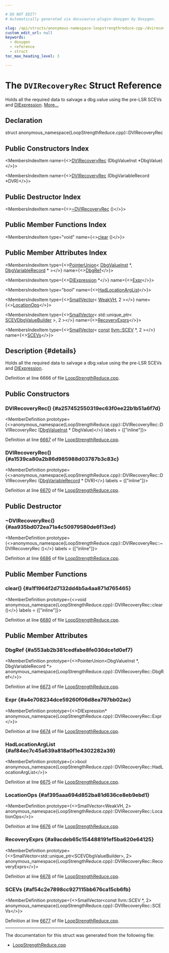 ```yaml
---

# DO NOT EDIT!
# Automatically generated via docusaurus-plugin-doxygen by Doxygen.

slug: /api/structs/anonymous-namespace-loopstrengthreduce-cpp-/dvirecoveryrec
custom_edit_url: null
keywords:
  - doxygen
  - reference
  - struct
toc_max_heading_level: 3

---
```





# The `DVIRecoveryRec` Struct Reference

<DoxygenPage pluginConfig={pluginConfig}>

Holds all the required data to salvage a dbg.value using the pre-LSR SCEVs and <a href="/docs/api/classes/llvm/diexpression">DIExpression</a>. <a href="#details">More...</a>

## Declaration

<CodeBlock>struct anonymous_namespace{LoopStrengthReduce.cpp}::DVIRecoveryRec</CodeBlock>

## Public Constructors Index

<MembersIndex>

<MembersIndexItem
  name={<><a href="#a257452550319ec63f0ee22b1b51a6f7d">DVIRecoveryRec</a> (DbgValueInst &#42;DbgValue)</>}>
</MembersIndexItem>

<MembersIndexItem
  name={<><a href="#a1539ca80a2b86d985988d03787b3c83c">DVIRecoveryRec</a> (DbgVariableRecord &#42;DVR)</>}>
</MembersIndexItem>

</MembersIndex>

## Public Destructor Index

<MembersIndex>

<MembersIndexItem
  name={<><a href="#aa935bd072ea71a4c50979580de6f13ed">~DVIRecoveryRec</a> ()</>}>
</MembersIndexItem>

</MembersIndex>

## Public Member Functions Index

<MembersIndex>

<MembersIndexItem
  type="void"
  name={<><a href="#a1f1964f2d7132dd4b5a4aa871d765465">clear</a> ()</>}>
</MembersIndexItem>

</MembersIndex>

## Public Member Attributes Index

<MembersIndex>

<MembersIndexItem
  type={<><a href="/docs/api/classes/llvm/pointerunion">PointerUnion</a>&lt; <a href="/docs/api/classes/llvm/dbgvalueinst">DbgValueInst</a> &#42;, <a href="/docs/api/classes/llvm/dbgvariablerecord">DbgVariableRecord</a> &#42; &gt;</>}
  name={<><a href="#a553ab2b381cedfabe8fe036dce1d0ef7">DbgRef</a></>}>
</MembersIndexItem>

<MembersIndexItem
  type={<><a href="/docs/api/classes/llvm/diexpression">DIExpression</a> &#42;</>}
  name={<><a href="#a4e708234dce59260f06d8ea797bb02ac">Expr</a></>}>
</MembersIndexItem>

<MembersIndexItem
  type="bool"
  name={<><a href="#af84ec7c45a639a818a0f1e4302282a39">HadLocationArgList</a></>}>
</MembersIndexItem>

<MembersIndexItem
  type={<><a href="/docs/api/classes/llvm/smallvector">SmallVector</a>&lt; <a href="/docs/api/classes/llvm/weakvh">WeakVH</a>, 2 &gt;</>}
  name={<><a href="#af395aaa694d852ba81d636ce8eb9ebd1">LocationOps</a></>}>
</MembersIndexItem>

<MembersIndexItem
  type={<><a href="/docs/api/classes/llvm/smallvector">SmallVector</a>&lt; std::unique&#95;ptr&lt; <a href="/docs/api/structs/anonymous-namespace-loopstrengthreduce-cpp-/scevdbgvaluebuilder">SCEVDbgValueBuilder</a> &gt;, 2 &gt;</>}
  name={<><a href="#a9acdeb65c154488191ef5ba620e64125">RecoveryExprs</a></>}>
</MembersIndexItem>

<MembersIndexItem
  type={<><a href="/docs/api/classes/llvm/smallvector">SmallVector</a>&lt; <a href="/docs/api/files/lib/lib/target/lib/target/aarch64/aarch64promoteconstant-cpp/#a90f8350fecae261c25be85d38b451bff">const</a> <a href="/docs/api/classes/llvm/scev">llvm::SCEV</a> &#42;, 2 &gt;</>}
  name={<><a href="#af54c2e7898cc927115bb676ca15cb6fb">SCEVs</a></>}>
</MembersIndexItem>

</MembersIndex>

## Description {#details}

Holds all the required data to salvage a dbg.value using the pre-LSR SCEVs and <a href="/docs/api/classes/llvm/diexpression">DIExpression</a>.

Definition at line 6666 of file <a href="/docs/api/files/lib/lib/transforms/lib/transforms/scalar/loopstrengthreduce-cpp">LoopStrengthReduce.cpp</a>.

<SectionDefinition>

## Public Constructors

### DVIRecoveryRec() {#a257452550319ec63f0ee22b1b51a6f7d}

<MemberDefinition
  prototype={<>anonymous&#95;namespace&#123;LoopStrengthReduce.cpp&#125;::DVIRecoveryRec::DVIRecoveryRec (<a href="/docs/api/classes/llvm/dbgvalueinst">DbgValueInst</a> &#42; DbgValue)</>}
  labels = {["inline"]}>

Definition at line <a href="/docs/api/files/lib/lib/transforms/lib/transforms/scalar/loopstrengthreduce-cpp/#l06667">6667</a> of file <a href="/docs/api/files/lib/lib/transforms/lib/transforms/scalar/loopstrengthreduce-cpp">LoopStrengthReduce.cpp</a>.
</MemberDefinition>

### DVIRecoveryRec() {#a1539ca80a2b86d985988d03787b3c83c}

<MemberDefinition
  prototype={<>anonymous&#95;namespace&#123;LoopStrengthReduce.cpp&#125;::DVIRecoveryRec::DVIRecoveryRec (<a href="/docs/api/classes/llvm/dbgvariablerecord">DbgVariableRecord</a> &#42; DVR)</>}
  labels = {["inline"]}>

Definition at line <a href="/docs/api/files/lib/lib/transforms/lib/transforms/scalar/loopstrengthreduce-cpp/#l06670">6670</a> of file <a href="/docs/api/files/lib/lib/transforms/lib/transforms/scalar/loopstrengthreduce-cpp">LoopStrengthReduce.cpp</a>.
</MemberDefinition>

</SectionDefinition>

<SectionDefinition>

## Public Destructor

### ~DVIRecoveryRec() {#aa935bd072ea71a4c50979580de6f13ed}

<MemberDefinition
  prototype={<>anonymous&#95;namespace&#123;LoopStrengthReduce.cpp&#125;::DVIRecoveryRec::~DVIRecoveryRec ()</>}
  labels = {["inline"]}>

Definition at line <a href="/docs/api/files/lib/lib/transforms/lib/transforms/scalar/loopstrengthreduce-cpp/#l06686">6686</a> of file <a href="/docs/api/files/lib/lib/transforms/lib/transforms/scalar/loopstrengthreduce-cpp">LoopStrengthReduce.cpp</a>.
</MemberDefinition>

</SectionDefinition>

<SectionDefinition>

## Public Member Functions

### clear() {#a1f1964f2d7132dd4b5a4aa871d765465}

<MemberDefinition
  prototype={<>void anonymous&#95;namespace&#123;LoopStrengthReduce.cpp&#125;::DVIRecoveryRec::clear ()</>}
  labels = {["inline"]}>

Definition at line <a href="/docs/api/files/lib/lib/transforms/lib/transforms/scalar/loopstrengthreduce-cpp/#l06680">6680</a> of file <a href="/docs/api/files/lib/lib/transforms/lib/transforms/scalar/loopstrengthreduce-cpp">LoopStrengthReduce.cpp</a>.
</MemberDefinition>

</SectionDefinition>

<SectionDefinition>

## Public Member Attributes

### DbgRef {#a553ab2b381cedfabe8fe036dce1d0ef7}

<MemberDefinition
  prototype={<>PointerUnion&lt;DbgValueInst &#42;, DbgVariableRecord &#42;&gt; anonymous&#95;namespace&#123;LoopStrengthReduce.cpp&#125;::DVIRecoveryRec::DbgRef</>}>

Definition at line <a href="/docs/api/files/lib/lib/transforms/lib/transforms/scalar/loopstrengthreduce-cpp/#l06673">6673</a> of file <a href="/docs/api/files/lib/lib/transforms/lib/transforms/scalar/loopstrengthreduce-cpp">LoopStrengthReduce.cpp</a>.
</MemberDefinition>

### Expr {#a4e708234dce59260f06d8ea797bb02ac}

<MemberDefinition
  prototype={<>DIExpression&#42; anonymous&#95;namespace&#123;LoopStrengthReduce.cpp&#125;::DVIRecoveryRec::Expr</>}>

Definition at line <a href="/docs/api/files/lib/lib/transforms/lib/transforms/scalar/loopstrengthreduce-cpp/#l06674">6674</a> of file <a href="/docs/api/files/lib/lib/transforms/lib/transforms/scalar/loopstrengthreduce-cpp">LoopStrengthReduce.cpp</a>.
</MemberDefinition>

### HadLocationArgList {#af84ec7c45a639a818a0f1e4302282a39}

<MemberDefinition
  prototype={<>bool anonymous&#95;namespace&#123;LoopStrengthReduce.cpp&#125;::DVIRecoveryRec::HadLocationArgList</>}>

Definition at line <a href="/docs/api/files/lib/lib/transforms/lib/transforms/scalar/loopstrengthreduce-cpp/#l06675">6675</a> of file <a href="/docs/api/files/lib/lib/transforms/lib/transforms/scalar/loopstrengthreduce-cpp">LoopStrengthReduce.cpp</a>.
</MemberDefinition>

### LocationOps {#af395aaa694d852ba81d636ce8eb9ebd1}

<MemberDefinition
  prototype={<>SmallVector&lt;WeakVH, 2&gt; anonymous&#95;namespace&#123;LoopStrengthReduce.cpp&#125;::DVIRecoveryRec::LocationOps</>}>

Definition at line <a href="/docs/api/files/lib/lib/transforms/lib/transforms/scalar/loopstrengthreduce-cpp/#l06676">6676</a> of file <a href="/docs/api/files/lib/lib/transforms/lib/transforms/scalar/loopstrengthreduce-cpp">LoopStrengthReduce.cpp</a>.
</MemberDefinition>

### RecoveryExprs {#a9acdeb65c154488191ef5ba620e64125}

<MemberDefinition
  prototype={<>SmallVector&lt;std::unique&#95;ptr&lt;SCEVDbgValueBuilder&gt;, 2&gt; anonymous&#95;namespace&#123;LoopStrengthReduce.cpp&#125;::DVIRecoveryRec::RecoveryExprs</>}>

Definition at line <a href="/docs/api/files/lib/lib/transforms/lib/transforms/scalar/loopstrengthreduce-cpp/#l06678">6678</a> of file <a href="/docs/api/files/lib/lib/transforms/lib/transforms/scalar/loopstrengthreduce-cpp">LoopStrengthReduce.cpp</a>.
</MemberDefinition>

### SCEVs {#af54c2e7898cc927115bb676ca15cb6fb}

<MemberDefinition
  prototype={<>SmallVector&lt;const llvm::SCEV &#42;, 2&gt; anonymous&#95;namespace&#123;LoopStrengthReduce.cpp&#125;::DVIRecoveryRec::SCEVs</>}>

Definition at line <a href="/docs/api/files/lib/lib/transforms/lib/transforms/scalar/loopstrengthreduce-cpp/#l06677">6677</a> of file <a href="/docs/api/files/lib/lib/transforms/lib/transforms/scalar/loopstrengthreduce-cpp">LoopStrengthReduce.cpp</a>.
</MemberDefinition>

</SectionDefinition>

<hr/>

The documentation for this struct was generated from the following file:

<ul>
<li><a href="/docs/api/files/lib/lib/transforms/lib/transforms/scalar/loopstrengthreduce-cpp">LoopStrengthReduce.cpp</a></li>
</ul>

</DoxygenPage>
